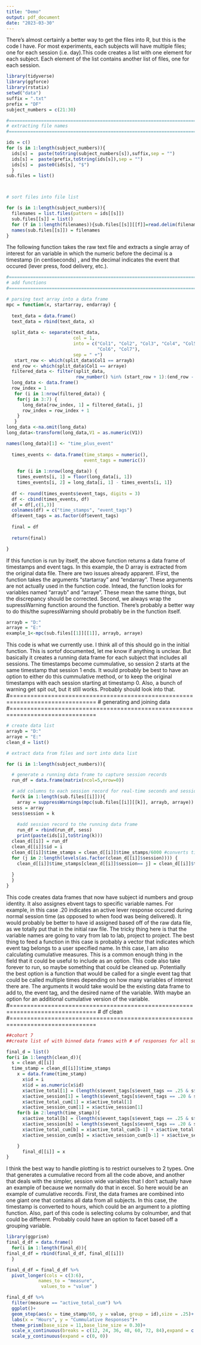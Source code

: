 ```yaml
---
title: "Demo"
output: pdf_document
date: "2023-03-30"
---
```

There's almost certainly a better way to get the files into R, but this is the code I have. 
For most experiments, each subjects will have multiple files; one for each session  (i.e. day).This code creates a list with one element for each subject. Each element of the list contains another list of files, one for each session.
```r
library(tidyverse)
library(ggforce)
library(rstatix)
setwd("data")
suffix = ".txt"
prefix = "DF"
subject_numbers = c(21:30)

#===============================================================================
# extracting file names
#===============================================================================

ids = c()
for (s in 1:length(subject_numbers)){
  ids[s] =  paste(toString(subject_numbers[s]),suffix,sep = "")
  ids[s] =  paste(prefix,toString(ids[s]),sep = "")
  ids[s] =  paste0(ids[s], "$")
  }
sub.files = list()



# sort files into file list 

for (s in 1:length(subject_numbers)){
  filenames = list.files(pattern = ids[[s]])
  sub.files[[s]] = list()
  for (f in 1:length(filenames)){sub.files[[s]][[f]]=read.delim(filenames[f])}
  names(sub.files[[s]]) = filenames
}

```

The following function takes the raw text file and extracts a single array of interest for an variable in which the numeric before the decimal is a timestamp (in centiseconds) , and the decimal indicates the event that occured (lever press, food delivery, etc.).
```r
#===============================================================================
# add functions
#===============================================================================

# parsing text array into a data frame
mpc = function(x, startarray, endarray) {
  
  text_data = data.frame()
  text_data = rbind(text_data, x)
  
  split_data <- separate(text_data,
                         col = 1,
                         into = c("Col1", "Col2", "Col3", "Col4", "Col5", 
                                  "Col6", "Col7"), 
                         sep = " +")
   start_row <- which(split_data$Col1 == arrayb)
  end_row <- which(split_data$Col1 == arraye)
  filtered_data <- filter(split_data,
                          row_number() %in% (start_row + 1):(end_row - 1))
  long_data <- data.frame()
  row_index = 1
   for (i in 1:nrow(filtered_data)) {
    for(j in 3:7) {
      long_data[row_index, 1] = filtered_data[i, j]
      row_index = row_index + 1
    }
   }
long_data <-na.omit(long_data)
long_data<-transform(long_data,V1 = as.numeric(V1))

names(long_data)[1] <- "time_plus_event"
  
  times_events <- data.frame(time_stamps = numeric(),
                             event_tags = numeric())
  
    for (i in 1:nrow(long_data)) {
    times_events[i, 1] = floor(long_data[i, 1])
    times_events[i, 2] = long_data[i, 1] - times_events[i, 1]}
  
  df <- round(times_events$event_tags, digits = 3)
  df <- cbind(times_events, df)
  df = df[,c(1,3)]
  colnames(df) = c("time_stamps", "event_tags")
  df$event_tags = as.factor(df$event_tags)
  
  final = df
  
  return(final)

}
```

If this function is run by itself, the above function returns a data frame of timestamps and event tags. In this example, the D array is extracted from the original data file. 
There are two issues already apparent. IFirst, the function takes the 
arguments "startarray" and "endarray". These arguments are not actually used in the function code. Intead, the function looks for variables named "arrayb" and "arraye". These mean the same things, but the discrepancy should be corrected. Second, we always wrap the supressWarning function around the function. There's probably a better way to do this/the supressWarning should probably be in the function itself.
```r
arrayb = "D:"
arraye = "E:"
example_1<-mpc(sub.files[[1]][[1]], arrayb, arraye)
```

This code is what we currently use. I think all of this should go in the initial function. This is sortof documented, let me know if anything is unclear. But basically it creates a running data frame for each subject that includes all sessions. The timestamps become cummulative, so session 2 starts at the same timestamp that session 1 ends. It would probably be best to have an option to either do this cummulative method, or to keep the original timestamps with each session starting at timestamp 0. Also, a bunch of warning get spit out, but it still works. Probably should look into that.
#===============================================================================
# generating and joining data
#===============================================================================
```r
# create data list
arrayb = "D:"
arraye = "E:"
clean_d = list()

# extract data from files and sort into data list

for (i in 1:length(subject_numbers)){

  # generate a running data frame to capture session records
  run_df = data.frame(matrix(ncol=5,nrow=0))

  # add columns to each session record for real-time seconds and session id
  for(k in 1:length(sub.files[[i]])){
    array = suppressWarnings(mpc(sub.files[[i]][[k]], arrayb, arraye))
  sess = array
  sess$session = k
    
    #add session record to the running data frame
    run_df = rbind(run_df, sess)
    print(paste(ids[i],toString(k)))
  clean_d[[i]] = run_df
  clean_d[[i]]$id = i
  clean_d[[i]]$time_stamps = clean_d[[i]]$time_stamps/6000 #converts time from centiseconds to minutes
  for (j in 2:length(levels(as.factor(clean_d[[i]]$session)))) {
    clean_d[[i]]$time_stamps[clean_d[[i]]$session== j] = clean_d[[i]]$time_stamps[clean_d[[i]]$session== j]+(max(clean_d[[i]]$time_stamps[clean_d[[i]]$session == j-1]))
    
  }
  }
}


```

This code creates data frames that now have subject id numbers and group identity. It also assignes ebvent tags to specific variable names. For example, in this case .20 indicates an active lever response occured during normal session time (as opposed to when food was being delivered). It would probably be better to have id assigned based off of the raw data file, as we totally put that in the initial raw file. The tricky thing here is that the variable names are going to vary from lab to lab, project to project. The best thing to feed a function in this case is probably a vector that indicates which event tag belongs to a user specified name. In this case, I am also calculating cumulative measures. This is a common enough thing in the field that it could be useful to include as an option. This code also take forever to run, so maybe something that could be cleaned up. Potentially the best option is a function that would be called for a single event tag that could be called multiple times depending on how many variables of interest there are. The arguments it would take would be the existing data frame to add to, the event tag, and the desired name of the variable. With maybe an option for an additional cumulative version of the variable.
#===============================================================================
# df clean
#===============================================================================
```r
##cohort 7
##create list of with binned data frames with # of responses for all subjects

final_d = list()
for(i in 1:length(clean_d)){
  s = clean_d[[i]]
  time_stamp = clean_d[[i]]$time_stamps
    x = data.frame(time_stamp)
      x$id = i
      x$id = as.numeric(x$id)
      x$active_total[1] = (length(s$event_tags[s$event_tags == .25 & s$time_stamps == time_stamp[1]]) + length(s$event_tags[s$event_tags == .20 & s$time_stamps == time_stamp[1]])) 
      x$active_session[1] = length(s$event_tags[s$event_tags == .20 & s$time_stamps == time_stamp[1]])
      x$active_total_cum[1] = x$active_total[1]
      x$active_session_cum[1] = x$active_session[1]
    for(b in 2:length(time_stamp)){
      x$active_total[b] = (length(s$event_tags[s$event_tags == .25 & s$time_stamps == time_stamp[b]])+length(s$event_tags[s$event_tags == .20 & s$time_stamps == time_stamp[b]]))
      x$active_session[b] = length(s$event_tags[s$event_tags == .20 & s$time_stamps == time_stamp[b]])
      x$active_total_cum[b] = x$active_total_cum[b-1] + x$active_total[b]
      x$active_session_cum[b] = x$active_session_cum[b-1] + x$active_session[b]

    }
      final_d[[i]] = x
}
```

I think the best way to handle plotting is to restrict ourselves to 2 types. One that generates a cumulative record from all the code above, and another that deals with the simpler, session wide variables that I don't actually have an example of because we normally do that in excel. So here would be an example of cumulative records. First, the data frames are combined into one giant one that contains all data from all subjects. In this case, the timestamp is converted to hours, which could be an argument to a plotting function. Also, part of this code is selecting colums by colnumber, and that could be different. Probably could have an option to facet based off a grouping variable.
```r
library(ggprism)
final_d_df = data.frame()
  for(i in 1:length(final_d)){
final_d_df = rbind(final_d_df, final_d[[i]])
  }

final_d_df = final_d_df %>% 
  pivot_longer(cols = c(3:6),
            names_to = "measure",
             values_to = "value" ) 

final_d_df %>% 
  filter(measure == "active_total_cum") %>% 
  ggplot()+
  geom_step(aes(x = time_stamp/60, y = value, group = id),size = .25)+
  labs(x = "Hours", y = "Cummulative Responses")+
  theme_prism(base_size = 11,base_line_size = 0.30)+
  scale_x_continuous(breaks = c(12, 24, 36, 48, 60, 72, 84),expand = c(0, 0))+ 
  scale_y_continuous(expand = c(0, 0))
```

